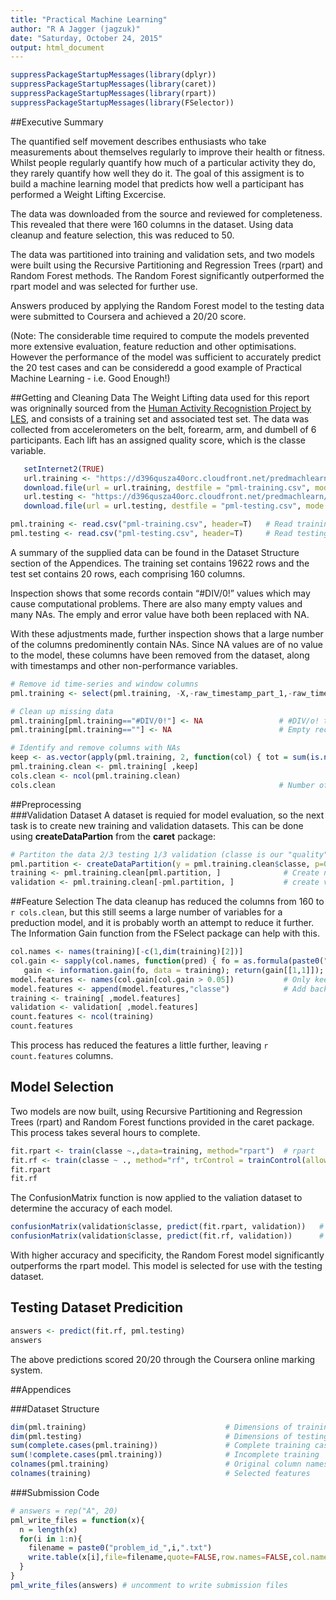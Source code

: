 ```yaml
---
title: "Practical Machine Learning"
author: "R A Jagger (jagzuk)"
date: "Saturday, October 24, 2015"
output: html_document
---
```

```r
suppressPackageStartupMessages(library(dplyr))
suppressPackageStartupMessages(library(caret))
suppressPackageStartupMessages(library(rpart))
suppressPackageStartupMessages(library(FSelector))
```

##Executive Summary

The quantified self movement describes enthusiasts who take measurements about themselves regularly to improve their health or fitness. Whilst people regularly quantify how much of a particular activity they do, they rarely quantify how well they do it. The goal of this assigment is to build a machine learning  model that predicts how well a participant has performed a Weight Lifting Excercise.

The data was downloaded from the source and reviewed for completeness. This revealed that there were 160 columns in the dataset. Using data cleanup and feature selection, this was reduced to 50.

The data was partitioned into training and validation sets, and two models were built using the Recursive Partitioning and Regression Trees (rpart) and Random Forest methods. The Random Forest significantly outperformed the rpart model and was selected for further use.

Answers produced by applying the Random Forest model to the testing data were submitted to Coursera and achieved a 20/20 score.

(Note: The considerable time required to compute the models prevented more extensive evaluation, feature reduction and other optimisations. However the performance of the model was sufficient to accurately predict the 20 test cases and can be consideredd a good example of Practical Machine Learning - i.e. Good Enough!) 

##Getting and Cleaning Data
The Weight Lifting data used for this report was origninally sourced from the [Human Activity Recognistion Project by LES][1], and consists of a training set and associated test set. The data was collected from accelerometers on the belt, forearm, arm, and dumbell of 6 participants. Each lift has an assigned quality score, which is the classe variable. 

[1]:http://groupware.les.inf.puc-rio.br/har

```r
   setInternet2(TRUE)
   url.training <- "https://d396qusza40orc.cloudfront.net/predmachlearn/pml-training.csv"
   download.file(url = url.training, destfile = "pml-training.csv", mode = "wb")
   url.testing <- "https://d396qusza40orc.cloudfront.net/predmachlearn/pml-testing.csv"
   download.file(url = url.testing, destfile = "pml-testing.csv", mode = "wb")

```

```r
pml.training <- read.csv("pml-training.csv", header=T)   # Read training data
pml.testing <- read.csv("pml-testing.csv", header=T)     # Read testing data
```
A summary of the supplied data can be found in the Dataset Structure section of the Appendices. The training set contains 19622 rows and the test set contains 20 rows, each comprising 160 columns.

Inspection shows that some records contain "#DIV/0!" values which may cause computational problems. There are also many empty values and many NAs. The emply and error value have both been replaced with NA. 

With  these adjustments made, further inspection shows that a large number of the columns predominently contain NAs. Since NA values are of no value to the model, these columns have been removed from the dataset, along with timestamps and other non-performance variables.

```r

# Remove id time-series and window columns
pml.training <- select(pml.training, -X,-raw_timestamp_part_1,-raw_timestamp_part_2,-cvtd_timestamp,-new_window,-num_window)

# Clean up missing data
pml.training[pml.training=="#DIV/0!"] <- NA                 # #DIV/o! to NA
pml.training[pml.training==""] <- NA                        # Empty records to NA

# Identify and remove columns with NAs
keep <- as.vector(apply(pml.training, 2, function(col) { tot = sum(is.na(col)); return(tot==0); }))
pml.training.clean <- pml.training[ ,keep]  
cols.clean <- ncol(pml.training.clean)                      
cols.clean                                                  # Number of columns in clean training dataset
```

##Preprocessing  
###Validation Dataset
A dataset is requied for model evaluation, so the next task is to create new training and validation datasets. This can be done using **createDataPartion** from the **caret** package:


```r
# Partiton the data 2/3 testing 1/3 validation (classe is our "quality"" variable) 
pml.partition <- createDataPartition(y = pml.training.clean$classe, p=0.66, list = F)
training <- pml.training.clean[pml.partition, ]              # Create new traning dataset
validation <- pml.training.clean[-pml.partition, ]           # create validation dataset
```

##Feature Selection 
The data cleanup has reduced the columns from 160 to `r cols.clean`, but this still seems a large number of variables for a preduction model, and it is probably worth an attempt to reduce it further. The Information Gain function from the FSelect package can help with this.

```r
col.names <- names(training)[-c(1,dim(training)[2])]
col.gain <- sapply(col.names, function(pred) { fo = as.formula(paste0("classe ~ ", pred))
   gain <- information.gain(fo, data = training); return(gain[[1,1]]); })
model.features <- names(col.gain[col.gain > 0.05])           # Only keep columns with a gain over 0.05
model.features <- append(model.features,"classe")            # Add back the classe column
training <- training[ ,model.features]
validation <- validation[ ,model.features]
count.features <- ncol(training)
count.features
```

This process has reduced the features a little further, leaving `r count.features` columns.

## Model Selection
Two models are now built, using Recursive Partitioning and Regression Trees (rpart) and Random Forest functions provided in the caret package. This process takes several hours to complete. 

```r
fit.rpart <- train(classe ~.,data=training, method="rpart")  # rpart
fit.rf <- train(classe ~ ., method="rf", trControl = trainControl(allowParallel = TRUE), data=training) # Random Forest
fit.rpart
fit.rf
```

The ConfusionMatrix function is now applied to the valiation dataset to determine the accuracy of each model.

```r
confusionMatrix(validation$classe, predict(fit.rpart, validation))   # Predict rpart 
confusionMatrix(validation$classe, predict(fit.rf, validation))      # Predict Ransom Forest

```

With higher accuracy and specificity, the Random Forest model significantly outperforms the rpart model. This model is selected for use with the testing dataset.

## Testing Dataset Predicition
```r
answers <- predict(fit.rf, pml.testing)
answers
```
The above predictions scored 20/20 through the Coursera online marking system.

##Appendices

###Dataset Structure
```r
dim(pml.training)                               # Dimensions of training set               
dim(pml.testing)                                # Dimensions of testing set
sum(complete.cases(pml.training))               # Complete training cases
sum(!complete.cases(pml.training))              # Incomplete training  cases
colnames(pml.training)                          # Original column names
colnames(training)                              # Selected features
```

###Submission Code

```r
# answers = rep("A", 20)              
pml_write_files = function(x){
  n = length(x)
  for(i in 1:n){
    filename = paste0("problem_id_",i,".txt")
    write.table(x[i],file=filename,quote=FALSE,row.names=FALSE,col.names=FALSE)
  }
}
pml_write_files(answers) # uncomment to write submission files
```

